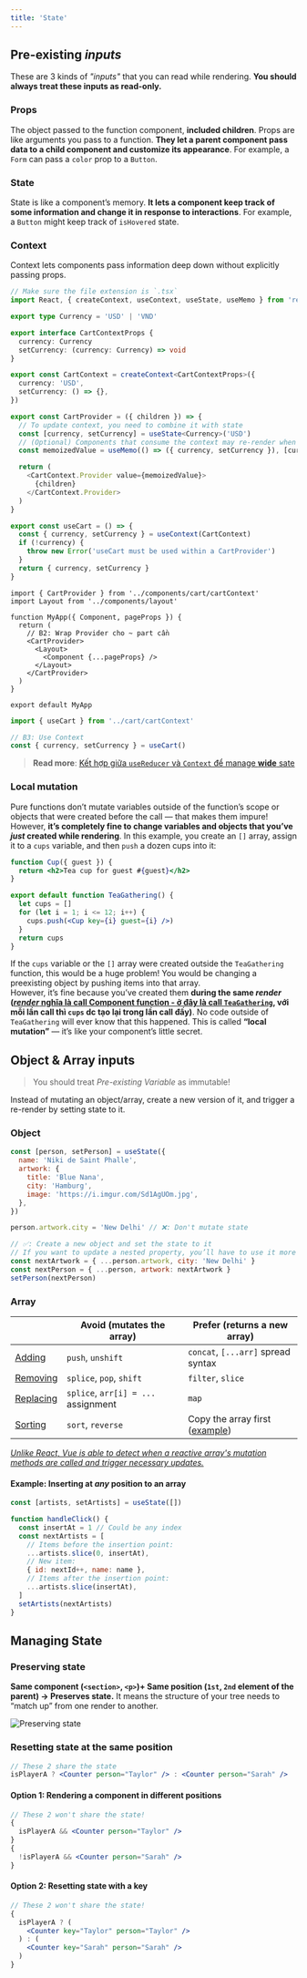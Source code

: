 ```yaml
---
title: 'State'
---
```



## Pre-existing _inputs_

These are 3 kinds of _"inputs"_ that you can read while rendering. **You should always treat these inputs as read-only.**

### Props

The object passed to the function component, **included children**. Props are like arguments you pass to a function. **They let a parent component pass data to a child component and customize its appearance**. For example, a `Form` can pass a `color` prop to a `Button`.

### State

State is like a component’s memory. **It lets a component keep track of some information and change it in response to interactions**. For example, a `Button` might keep track of `isHovered` state.

### Context

Context lets components pass information deep down without explicitly passing props.

<Tabs>
  <TabItem value="cartContext" label="components/cart/cartContext.tsx" >

```ts
// Make sure the file extension is `.tsx`
import React, { createContext, useContext, useState, useMemo } from 'react'

export type Currency = 'USD' | 'VND'

export interface CartContextProps {
  currency: Currency
  setCurrency: (currency: Currency) => void
}

export const CartContext = createContext<CartContextProps>({
  currency: 'USD',
  setCurrency: () => {},
})

export const CartProvider = ({ children }) => {
  // To update context, you need to combine it with state
  const [currency, setCurrency] = useState<Currency>('USD')
  // (Optional) Components that consume the context may re-render when `CartProvider` re-render
  const memoizedValue = useMemo(() => ({ currency, setCurrency }), [currency])

  return (
    <CartContext.Provider value={memoizedValue}>
      {children}
    </CartContext.Provider>
  )
}

export const useCart = () => {
  const { currency, setCurrency } = useContext(CartContext)
  if (!currency) {
    throw new Error('useCart must be used within a CartProvider')
  }
  return { currency, setCurrency }
}
```

  </TabItem>
  <TabItem value="_app" label="_app.js">

```tsx
import { CartProvider } from '../components/cart/cartContext'
import Layout from '../components/layout'

function MyApp({ Component, pageProps }) {
  return (
    // B2: Wrap Provider cho ~ part cần
    <CartProvider>
      <Layout>
        <Component {...pageProps} />
      </Layout>
    </CartProvider>
  )
}

export default MyApp
```

  </TabItem>
  <TabItem value="SomeComponent" label="SomeComponent.tsx">

```js
import { useCart } from '../cart/cartContext'

// B3: Use Context
const { currency, setCurrency } = useCart()
```

  </TabItem>
</Tabs>

> **Read more**: [Kết hợp giữa `useReducer` và `Context` để manage **wide** sate](https://beta.reactjs.org/learn/scaling-up-with-reducer-and-context)

### Local mutation

Pure functions don’t mutate variables outside of the function’s scope or objects that were created before the call — that makes them impure!  
However, **it’s completely fine to change variables and objects that you’ve _just_ created while rendering**. In this example, you create an `[]` array, assign it to a `cups` variable, and then `push` a dozen cups into it:

```jsx
function Cup({ guest }) {
  return <h2>Tea cup for guest #{guest}</h2>
}

export default function TeaGathering() {
  let cups = []
  for (let i = 1; i <= 12; i++) {
    cups.push(<Cup key={i} guest={i} />)
  }
  return cups
}
```

If the `cups` variable or the `[]` array were created outside the `TeaGathering` function, this would be a huge problem! You would be changing a preexisting object by pushing items into that array.  
However, it’s fine because you’ve created them **during the same _render_ ([_render_ nghĩa là call Component function - ở đây là call `TeaGathering`](react-lifecycle.mdx#step-1-react-trigger-render-initial-hoặc-re-render-component), với mỗi lần call thì `cups` dc tạo lại trong lần call đấy)**. No code outside of `TeaGathering` will ever know that this happened. This is called **“local mutation”** — it’s like your component’s little secret.

## Object & Array inputs

> You should treat _Pre-existing Variable_ as immutable!

Instead of mutating an object/array, create a new version of it, and trigger a re-render by setting state to it.

### Object

```jsx
const [person, setPerson] = useState({
  name: 'Niki de Saint Phalle',
  artwork: {
    title: 'Blue Nana',
    city: 'Hamburg',
    image: 'https://i.imgur.com/Sd1AgUOm.jpg',
  },
})

person.artwork.city = 'New Delhi' // ❌: Don't mutate state

// ✅: Create a new object and set the state to it
// If you want to update a nested property, you’ll have to use it more than once (bc `...` spread is "shallow" - it only copies things one level deep)
const nextArtwork = { ...person.artwork, city: 'New Delhi' }
const nextPerson = { ...person, artwork: nextArtwork }
setPerson(nextPerson)
```

### Array

|                                                                                                     | Avoid (mutates the array)           | Prefer (returns a new array)                                                                                               |
| --------------------------------------------------------------------------------------------------- | ----------------------------------- | -------------------------------------------------------------------------------------------------------------------------- |
| [Adding](https://beta.reactjs.org/learn/updating-arrays-in-state#adding-to-an-array)                | `push`, `unshift`                   | `concat`, `[...arr]` spread syntax                                                                                         |
| [Removing](https://beta.reactjs.org/learn/updating-arrays-in-state#removing-from-an-array)          | `splice`, `pop`, `shift`            | `filter`, `slice`                                                                                                          |
| [Replacing](https://beta.reactjs.org/learn/updating-arrays-in-state#replacing-items-in-an-array)    | `splice`, `arr[i] = ...` assignment | `map`                                                                                                                      |
| [Sorting](https://beta.reactjs.org/learn/updating-arrays-in-state#making-other-changes-to-an-array) | `sort`, `reverse`                   | Copy the array first ([example](https://beta.reactjs.org/learn/updating-arrays-in-state#making-other-changes-to-an-array)) |

[_Unlike React, Vue is able to detect when a reactive array's mutation methods are called and trigger necessary updates._](https://vuejs.org/guide/essentials/list.html#array-change-detection)

#### Example: Inserting at _any_ position to an array

```jsx
const [artists, setArtists] = useState([])

function handleClick() {
  const insertAt = 1 // Could be any index
  const nextArtists = [
    // Items before the insertion point:
    ...artists.slice(0, insertAt),
    // New item:
    { id: nextId++, name: name },
    // Items after the insertion point:
    ...artists.slice(insertAt),
  ]
  setArtists(nextArtists)
}
```

## Managing State

### Preserving state

**Same component (`<section>`, `<p>`)+ Same position (`1st`, `2nd` element of the parent) &rarr; Preserves state.** It means the structure of your tree needs to “match up” from one render to another.

![Preserving state](https://beta.reactjs.org/_next/image?url=%2Fimages%2Fdocs%2Fdiagrams%2Fpreserving_state_diff_same_pt1.dark.png&w=828&q=75)

### Resetting state at the same position

```jsx
// These 2 share the state
isPlayerA ? <Counter person="Taylor" /> : <Counter person="Sarah" />
```

#### Option 1: Rendering a component in different positions

```jsx
// These 2 won't share the state!
{
  isPlayerA && <Counter person="Taylor" />
}
{
  !isPlayerA && <Counter person="Sarah" />
}
```

#### Option 2: Resetting state with a key

```jsx
// These 2 won't share the state!
{
  isPlayerA ? (
    <Counter key="Taylor" person="Taylor" />
  ) : (
    <Counter key="Sarah" person="Sarah" />
  )
}
```
